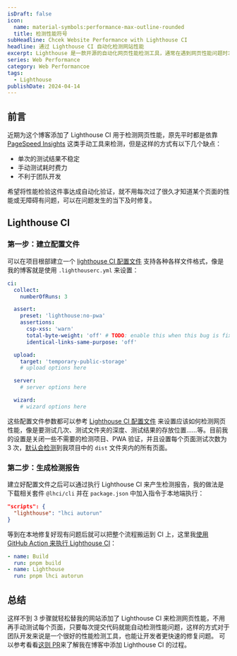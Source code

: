 ```yaml
---
isDraft: false
icon:
  name: material-symbols:performance-max-outline-rounded
  title: 检测性能符号
subHeadline: Chcek Website Performance with Lighthouse CI
headline: 通过 Lighthouse CI 自动化检测网站性能
excerpt: Lighthouse 是一款开源的自动化网页性能检测工具，通常在遇到网页性能问题时才逐个打开网页测试，手动测试总是会有：单次的测试结果不稳定、耗时费力、不利于团队开发的问题，今天来尝试使用 Lighthouse CI 自动化在每次代码更动时检测网页的性能问题吧！
series: Web Performance
category: Web Performancoe
tags:
  - Lighthouse
publishDate: 2024-04-14
---
```


## 前言

近期为这个博客添加了 Lighthouse CI 用于检测网页性能，原先平时都是依靠 [PageSpeed Insights](https://pagespeed.web.dev/) 这类手动工具来检测，但是这样的方式有以下几个缺点：

- 单次的测试结果不稳定
- 手动测试耗时费力
- 不利于团队开发

希望将性能检验这件事达成自动化验证，就不用每次过了很久才知道某个页面的性能或无障碍有问题，可以在问题发生的当下及时修复。

## Lighthouse CI

### 第一步：建立配置文件

可以在项目根部建立一个 [lighthouse CI 配置文件](https://github.com/GoogleChrome/lighthouse-ci/blob/main/docs/configuration.md) 支持各种各样文件格式，像是我的博客就是使用 `.lighthouserc.yml` 来设置：

```yaml
ci:
  collect:
    numberOfRuns: 3

  assert:
    preset: 'lighthouse:no-pwa'
    assertions:
      csp-xss: 'warn'
      total-byte-weight: 'off' # TODO: enable this when this bug is fixed: https://github.com/GoogleChrome/lighthouse-ci/issues/1001
      identical-links-same-purpose: 'off'

  upload:
    target: 'temporary-public-storage'
    # upload options here

  server:
    # server options here

  wizard:
    # wizard options here
```

这些配置文件参数都可以参考 [Lighthouse CI 配置文件](https://github.com/GoogleChrome/lighthouse-ci/blob/main/docs/configuration.md) 来设置应该如何检测网页性能，像是要测试几次、测试文件夹的深度、测试结果的存放位置……等。目前我的设置是关闭一些不需要的检测项目、PWA 验证，并且设置每个页面测试次数为 3 次，[默认会检测](https://github.com/GoogleChrome/lighthouse-ci/blob/main/docs/configuration.md#detecting-collectstaticdistdir)到我项目中的 `dist` 文件夹内的所有页面。

### 第二步：生成检测报告

建立好配置文件之后可以通过执行 Lighthouse CI 来产生检测报告，我的做法是下载相关套件 `@lhci/cli` 并在 `package.json` 中加入指令于本地端执行：

```json
"scripts": {
  "lighthouse": "lhci autorun"
}
```

等到在本地修复好现有问题后就可以把整个流程搬运到 CI 上，这里我[使用 GitHub Action 来执行 Lighthouse CI](https://github.com/riceball-tw/web-dong-blog/blob/main/.github/workflows/pages-deployment.yml)：

```yaml
- name: Build
  run: pnpm build
- name: Lighthouse
  run: pnpm lhci autorun
```

## 总结

这样不到 3 步骤就轻松替我的网站添加了 Lighthouse CI 来检测网页性能，不用再手动测试每个页面，只要每次提交代码就能自动检测性能问题，这样的方式对于团队开发来说是一个很好的性能检测工具，也能让开发者更快速的修复问题。
可以参考看看[这则 PR](https://github.com/riceball-tw/web-dong-blog/pull/27)来了解我在博客中添加 Lighthouse CI 的过程。
